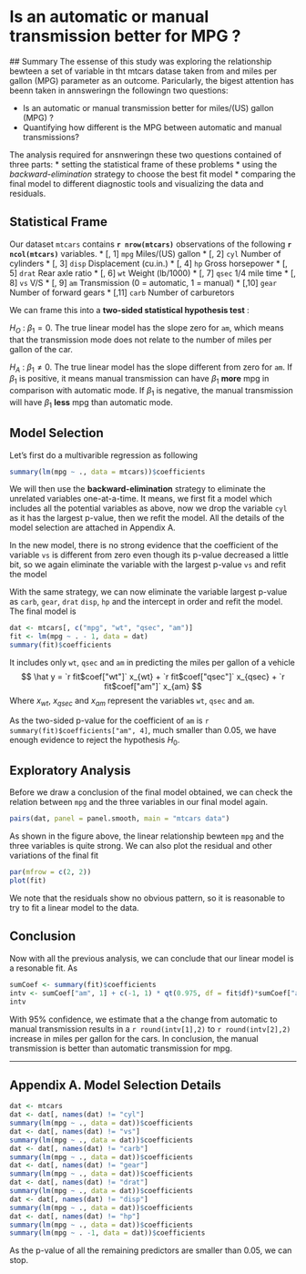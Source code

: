 Is an automatic or manual transmission better for MPG ?
========================================================
  
  ## Summary
  The essense of this study was exploring the relationship bewteen a set of variable in tht mtcars datase taken from and miles per gallon (MPG) parameter as an outcome. Paricularly, the bigest attention has beenn taken in annsweringn the followingn two questions:

* Is an automatic or manual transmission better for miles/(US) gallon (MPG) ?
* Quantifying how different is the MPG between automatic and manual transmissions?

The analysis required for ansnweringn these two questions contained of three parts:
* setting the statistical frame of these problems
* using the *backward-elimination* strategy to choose the best fit model
* comparing the final model to different diagnostic tools and visualizing the data and residuals.

## Statistical Frame
Our dataset `mtcars` contains **`r nrow(mtcars)`** observations of the following **`r ncol(mtcars)`** variables.
* [, 1]  `mpg`   Miles/(US) gallon
* [, 2]	 `cyl`	 Number of cylinders
* [, 3]	 `disp`	 Displacement (cu.in.)
* [, 4]	 `hp`	 Gross horsepower
* [, 5]	 `drat`	 Rear axle ratio
* [, 6]	 `wt`	 Weight (lb/1000)
* [, 7]	 `qsec`	 1/4 mile time
* [, 8]	 `vs`	 V/S
* [, 9]	 `am`	 Transmission (0 = automatic, 1 = manual)
* [,10]	 `gear`	 Number of forward gears
* [,11]	 `carb`	 Number of carburetors

We can frame this into a **two-sided statistical hypothesis test** :
  
  $H_O$ : $\beta_1 = 0$. The true linear model has the slope zero for `am`, which means that the transmission mode does not relate to the number of miles per gallon of the car.

$H_A$ : $\beta_1 \neq 0$. The true linear model has the slope different from zero for `am`. If $\beta_1$ is positive, it means manual transmission can have $\beta_1$ **more** mpg in comparison with automatic mode. If $\beta_1$ is negative, the manual transmission will have $\beta_1$ **less** mpg than automatic mode.


## Model Selection

Let's first do a multivarible regression as following
```{r}
summary(lm(mpg ~ ., data = mtcars))$coefficients
```
We will then use the **backward-elimination** strategy to eliminate the unrelated variables one-at-a-time. It means, we first fit a model which includes all the potential variables as above, now we drop the variable `cyl` as it has the largest p-value, then we refit the model. All the details of the model selection are attached in Appendix A.

In the new model, there is no strong evidence that the coefficient of the variable `vs` is different from zero even though its p-value decreased a little bit, so we again eliminate the variable with the largest p-value `vs` and refit the model

With the same strategy, we can now eliminate the variable largest p-value as `carb`, `gear`, `drat` `disp`, `hp` and the intercept in order and refit the model. The final model is
```{r}
dat <- mtcars[, c("mpg", "wt", "qsec", "am")]
fit <- lm(mpg ~ . - 1, data = dat)
summary(fit)$coefficients
```
It includes only `wt`, `qsec` and `am` in predicting the miles per gallon of a vehicle
$$
\hat y = `r fit$coef["wt"]` x_{wt} + `r fit$coef["qsec"]` x_{qsec} + `r fit$coef["am"]` x_{am}
$$
Where $x_{wt}$, $x_{qsec}$ and $x_{am}$ represent the variables `wt`, `qsec` and `am`.

As the two-sided p-value for the coefficient of `am` is `r summary(fit)$coefficients["am", 4]`, much smaller than 0.05, we have enough evidence to reject the hypothesis $H_0$.

## Exploratory Analysis

Before we draw a conclusion of the final model obtained, we can check the relation between `mpg` and the three variables in our final model again.
```{r fig.width = 6, fig.height = 6}
pairs(dat, panel = panel.smooth, main = "mtcars data")
```
As shown in the figure above, the linear relationship bewteen `mpg` and the three variables is quite strong. We can also plot the residual and other variations of the final fit
```{r fig.width = 8, fig.height = 8}
par(mfrow = c(2, 2))
plot(fit)
```
We note that the residuals show no obvious pattern, so it is reasonable to try to fit a linear model to the data.

## Conclusion
Now with all the previous analysis, we can conclude that our linear model is a resonable fit. As
```{r}
sumCoef <- summary(fit)$coefficients
intv <- sumCoef["am", 1] + c(-1, 1) * qt(0.975, df = fit$df)*sumCoef["am", 2]
intv
```
With 95% confidence, we estimate that a the change from automatic to manual transmission results in a `r round(intv[1],2)` to `r round(intv[2],2)` increase in miles per gallon for the cars. In conclusion, the manual transmission is better than automatic transmission for mpg.

-----------
## Appendix A. Model Selection Details
```{r}
dat <- mtcars
dat <- dat[, names(dat) != "cyl"]
summary(lm(mpg ~ ., data = dat))$coefficients
dat <- dat[, names(dat) != "vs"]
summary(lm(mpg ~ ., data = dat))$coefficients
dat <- dat[, names(dat) != "carb"]
summary(lm(mpg ~ ., data = dat))$coefficients
dat <- dat[, names(dat) != "gear"]
summary(lm(mpg ~ ., data = dat))$coefficients
dat <- dat[, names(dat) != "drat"]
summary(lm(mpg ~ ., data = dat))$coefficients
dat <- dat[, names(dat) != "disp"]
summary(lm(mpg ~ ., data = dat))$coefficients 
dat <- dat[, names(dat) != "hp"]
summary(lm(mpg ~ ., data = dat))$coefficients 
summary(lm(mpg ~ . -1, data = dat))$coefficients 
```
As the p-value of all the remaining predictors are smaller than $0.05$, we can stop.
